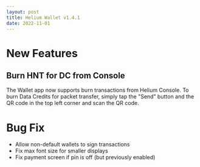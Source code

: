 ```yaml
---
layout: post
title: Helium Wallet v1.4.1
date: 2022-11-01
---
```


# New Features

## Burn HNT for DC from Console

The Wallet app now supports burn transactions from Helium Console. To burn Data Credits for packet
transfer, simply tap the "Send" button and the QR code in the top left corner and scan the QR code.

# Bug Fix

- Allow non-default wallets to sign transactions
- Fix max font size for smaller displays
- Fix payment screen if pin is off (but previously enabled)

